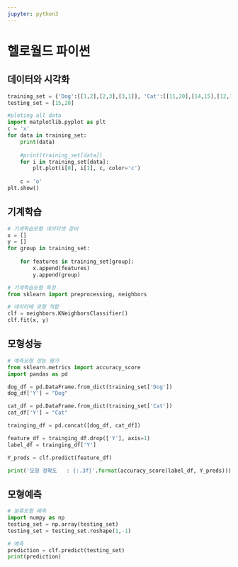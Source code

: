 ```yaml
---
jupyter: python3
---
```


# 헬로월드 파이썬

## 데이터와 시각화

```python
training_set = {'Dog':[[1,2],[2,3],[3,1]], 'Cat':[[11,20],[14,15],[12,15]]}
testing_set = [15,20]

#ploting all data
import matplotlib.pyplot as plt
c = 'x'
for data in training_set:
	print(data)
	
	#print(training_set[data])
	for i in training_set[data]:
		plt.plot(i[0], i[1], c, color='c')
	
	c = 'o'
plt.show()
```

## 기계학습

```python
# 기계학습모형 데이터셋 준비
x = []
y = []
for group in training_set:
	
	for features in training_set[group]:
		x.append(features)
		y.append(group)

# 기계학습모형 특정
from sklearn import preprocessing, neighbors

# 데이터에 모형 적합
clf = neighbors.KNeighborsClassifier()
clf.fit(x, y)
```

## 모형성능

```python
# 예측모형 성능 평가
from sklearn.metrics import accuracy_score
import pandas as pd

dog_df = pd.DataFrame.from_dict(training_set['Dog'])
dog_df['Y'] = "Dog"

cat_df = pd.DataFrame.from_dict(training_set['Cat'])
cat_df['Y'] = "Cat"

trainging_df = pd.concat([dog_df, cat_df])

feature_df = trainging_df.drop(['Y'], axis=1)
label_df = trainging_df['Y']

Y_preds = clf.predict(feature_df)

print('모형 정확도   : {:.3f}'.format(accuracy_score(label_df, Y_preds)))
```

## 모형예측

```python
# 분류모형 예측
import numpy as np
testing_set = np.array(testing_set)
testing_set = testing_set.reshape(1,-1)

# 예측
prediction = clf.predict(testing_set)
print(prediction)
```

